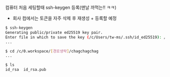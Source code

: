 
컴퓨터 처음 세팅할때 ssh-keygen 등록(맨날 까먹는!! ㅋㅋ)
- 회사 컴에서는 토큰을 자주 삭제 후 재생성 + 등록할 예정
```bash
$ ssh-keygen
Generating public/private ed25519 key pair.
Enter file in which to save the key (/c/Users/tw-ms/.ssh/id_ed25519): /c/0.workspace/[경로생략]/chagchagchag/id_rsa
...

$ cd /c/0.workspace/[경로생략]/chagchagchag
...

$ ls
id_rsa  id_rsa.pub
```


